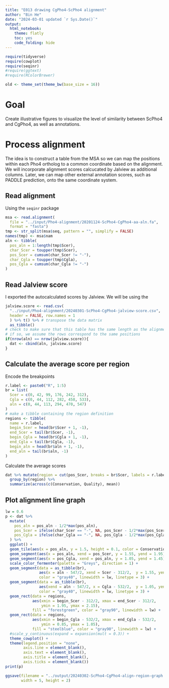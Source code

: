 ```yaml
---
title: "E013 drawing CgPho4-ScPho4 alignment"
author: "Bin He"
date: "2024-03-01 updated `r Sys.Date()`"
output:
  html_notebook:
    theme: flatly
    toc: yes
    code_folding: hide
---
```


```r
require(tidyverse)
require(cowplot)
require(seqinr)
#require(ggtext)
#require(RColorBrewer)
```

```r
old <- theme_set(theme_bw(base_size = 16))
```

# Goal
Create illustrative figures to visualize the level of similarity between ScPho4 and CgPho4, as well as annotations.

# Process alignment
The idea is to construct a table from the MSA so we can map the positions within each Pho4 ortholog to a common coordinate based on the alignment. We will incorporate alignment scores calcucated by Jalview as additional columns. Later, we can map other external annotation scores, such as PADDLE prediction, onto the same coordinate system.

## Read alignment
Using the `seqinr` package
```r
msa <- read.alignment(
  file = "../input/Pho4-alignment/20201124-ScPho4-CgPho4-aa-aln.fa", 
  format = "fasta")
tmp <- str_split(msa$seq, pattern = "", simplify = FALSE)
names(tmp) <- msa$nam
aln <- tibble(
  pos_aln = 1:length(tmp$Scer),
  char_Scer = toupper(tmp$Scer),
  pos_Scer = cumsum(char_Scer != "-"),
  char_Cgla = toupper(tmp$Cgla),
  pos_Cgla = cumsum(char_Cgla != "-")
)
```

## Read Jalview score
I exported the autocalculated scores by Jalview. We will be using the 
```r
jalview.score <- read.csv(
  "../input/Pho4-alignment/20240301-ScPho4-CgPho4-jalview-score.csv",
  header = FALSE, row.names = 1
  ) %>% t() %>% # transpose the data matrix
  as_tibble()
# check to make sure that this table has the same length as the alignment table
# if so, we assume the rows correspond to the same positions
if(nrow(aln) == nrow(jalview.score)){
  dat <- cbind(aln, jalview.score)
}
```

## Calculate the average score per region
Encode the breakpoints
```r
r.label <- paste0("R", 1:5)
br = list(
  Scer = c(0, 42, 99, 176, 242, 312),
  Cgla = c(0, 44, 112, 282, 458, 533),
  aln = c(0, 44, 113, 294, 470, 547)
)
# make a tibble containing the region definition
regions <- tibble(
  name = r.label,
  begin_Scer = head(br$Scer + 1, -1),
  end_Scer = tail(br$Scer, -1),
  begin_Cgla = head(br$Cgla + 1, -1),
  end_Cgla = tail(br$Cgla, -1),
  begin_aln = head(br$aln + 1, -1),
  end_aln = tail(br$aln, -1)
)

```

Calculate the average scores
```r
dat %>% mutate(region = cut(pos_Scer, breaks = br$Scer, labels = r.label)) %>% 
  group_by(region) %>% 
  summarize(across(c(Conservation, Quality), mean))
```
## Plot alignment line graph
```r
lw = 0.6
p <- dat %>% 
  mutate(
    pos_aln = pos_aln - 1/2*max(pos_aln),
    pos_Scer = ifelse(char_Scer == "-", NA, pos_Scer - 1/2*max(pos_Scer)),
    pos_Cgla = ifelse(char_Cgla == "-", NA, pos_Cgla - 1/2*max(pos_Cgla))
  ) %>% 
  ggplot() +
  geom_tile(aes(x = pos_aln, y = 1.5, height = 0.1, color = Conservation)) +
  geom_segment(aes(x = pos_aln, xend = pos_Scer, y = 1.55, yend = 1.95), color = "gray80") +
  geom_segment(aes(x = pos_Cgla, xend = pos_aln, y = 1.05, yend = 1.45), color = "gray80") +
  scale_color_fermenter(palette = "Greys", direction = 1) +
  geom_segment(data = as_tibble(br),
               aes(x = aln - 547/2, xend = Scer - 312/2,  y = 1.55, yend = 1.95),
               color = "gray40", linewidth = lw, linetype = 3) +
  geom_segment(data = as_tibble(br),
               aes(xend = aln - 547/2, x = Cgla - 532/2,  y = 1.05, yend = 1.45),
               color = "gray40", linewidth = lw, linetype = 3) +
  geom_rect(data = regions,
            aes(xmin = begin_Scer - 312/2, xmax = end_Scer - 312/2,
                ymin = 1.95, ymax = 2.15), 
            fill = "forestgreen", color = "gray90", linewidth = lw) +
  geom_rect(data = regions,
            aes(xmin = begin_Cgla - 532/2, xmax = end_Cgla - 532/2,
                ymin = 0.85, ymax = 1.05), 
            fill = "steelblue", color = "gray90", linewidth = lw) +
  #scale_y_continuous(expand = expansion(mult = 0.3)) +
  theme_cowplot() +
  theme(legend.position = "none",
        axis.line = element_blank(),
        axis.text = element_blank(),
        axis.title = element_blank(),
        axis.ticks = element_blank())
print(p)
```
```r
ggsave(filename = "../output/20240302-ScPho4-CgPho4-align-region-graph.png",
       width = 5, height = 2)
```

